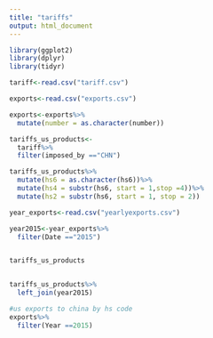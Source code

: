 ```yaml
---
title: "tariffs"
output: html_document
---
```


```r
library(ggplot2)
library(dplyr)
library(tidyr)
```

```r
tariff<-read.csv("tariff.csv")

exports<-read.csv("exports.csv")

exports<-exports%>%
  mutate(number = as.character(number))

tariffs_us_products<-
  tariff%>%
  filter(imposed_by =="CHN")

tariffs_us_products%>%
  mutate(hs6 = as.character(hs6))%>%
  mutate(hs4 = substr(hs6, start = 1,stop =4))%>%
  mutate(hs2 = substr(hs6, start = 1, stop = 2))

year_exports<-read.csv("yearlyexports.csv")

year2015<-year_exports%>%
  filter(Date =="2015")


tariffs_us_products


tariffs_us_products%>%
  left_join(year2015)
```
```r
#us exports to china by hs code
exports%>%
  filter(Year ==2015)
```


